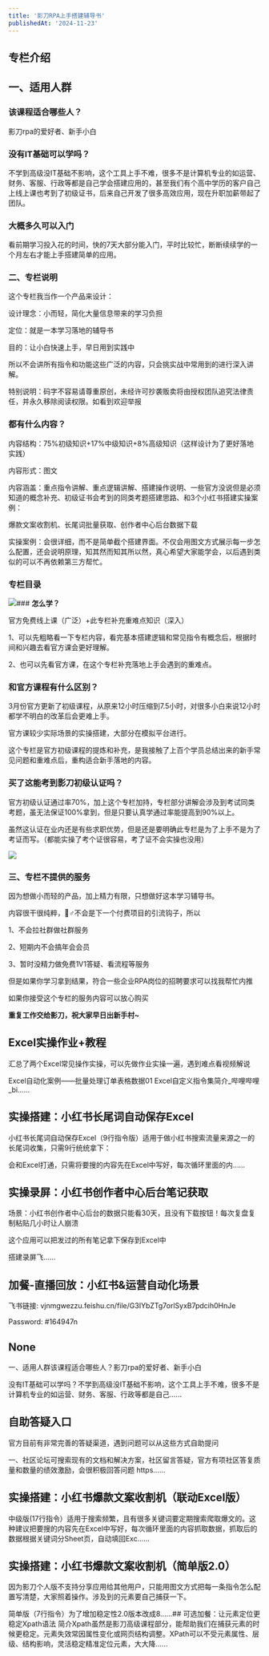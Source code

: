 ```yaml
---
title: '影刀RPA上手搭建辅导书'
publishedAt: '2024-11-23'
---
```


## 专栏介绍

一、适用人群
------

### **该课程适合哪些人？**

影刀rpa的爱好者、新手小白

### **没有IT基础可以学吗？**

不学到高级没IT基础不影响，这个工具上手不难，很多不是计算机专业的如运营、财务、客服、行政等都是自己学会搭建应用的，甚至我们有个高中学历的客户自己上线上课也考到了初级证书，后来自己开发了很多高效应用，现在升职加薪带起了团队。

### 大概多久可以入门

看前期学习投入花的时间，快的7天大部分能入门，平时比较忙，断断续续学的一个月左右才能上手搭建简单的应用。

### 二、**专栏说明**

这个专栏我当作一个产品来设计：

设计理念：小而轻，简化大量信息带来的学习负担

定位：就是一本学习落地的辅导书

目的：让小白快速上手，早日用到实践中

所以不会讲所有指令和功能这些广泛的内容，只会挑实战中常用到的进行深入讲解。

特别说明：码字不容易请尊重原创，未经许可抄袭贩卖将由授权团队追究法律责任，并永久移除阅读权限。如看到欢迎举报

### **都有什么内容？**

内容结构：75%初级知识+17%中级知识+8%高级知识（这样设计为了更好落地实践）

内容形式：图文

内容涵盖：重点指令讲解、重点逻辑讲解、搭建操作说明、一些官方没说但是必须知道的概念补充、初级证书会考到的同类考题搭建思路、和3个小红书搭建实操案例：

爆款文案收割机、长尾词批量获取、创作者中心后台数据下载

实操案例：会很详细，而不是简单截个搭建界面。不仅会用图文方式展示每一步怎么配置，还会说明原理，知其然而知其所以然，真心希望大家能学会，以后遇到类似的可以不再依赖第三方帮忙。

### 专栏目录

![](https://static.xiaobot.net/file/2024-04-25/313950/16019b4a0efb329e138aa4fd59f4d64f.png)### **怎么学？**

官方免费线上课（广泛）+此专栏补充重难点知识（深入）

1、可以先粗略看一下专栏内容，看完基本搭建逻辑和常见指令有概念后，根据时间和兴趣去看官方课会更好理解。

2、也可以先看官方课，在这个专栏补充落地上手会遇到的重难点。

### **和官方课程有什么区别？**

3月份官方更新了初级课程，从原来12小时压缩到7.5小时，对很多小白来说12小时都学不明白的改革后会更难上手。

官方课较少实际场景的实操搭建，大部分在模拟平台进行。

这个专栏是官方初级课程的提炼和补充，是我接触了上百个学员总结出来的新手常见问题和重难点后，重构适合新手落地的内容。

### **买了这能考到影刀初级认证吗？**

官方初级认证通过率70%，加上这个专栏加持，专栏部分讲解会涉及到考试同类考题，虽无法保证100%拿到，但是只要认真学通过率能提高到90%以上。

虽然这认证在业内还是有些求职优势，但是还是要明确此专栏是为了上手不是为了考证而写。（都能实操了考个证很容易，考了证不会实操也没用）

![](https://static.xiaobot.net/file/2024-03-31/313950/812e35123a12da7c8b8cb89978d075a5.png)

### 三、**专栏不提供的服务**

因为想做小而轻的产品，加上精力有限，只想做好这本学习辅导书。

内容很干很纯粹，🙅♂️不会是下一个付费项目的引流钩子，所以

1、不会拉社群做社群服务

2、短期内不会搞年会会员

3、暂时没精力做免费1V1答疑、看流程等服务

但是如果你学习拿到结果，符合一些企业RPA岗位的招聘要求可以找我帮忙内推

如果你接受这个专栏的服务内容可以放心购买

**重复工作交给影刀，祝大家早日出新手村~**


## Excel实操作业+教程
汇总了两个Excel常见操作实操，可以先做作业实操一遍，遇到难点看视频解说

Excel自动化案例——批量处理订单表格数据01 Excel自定义指令集简介\_哔哩哔哩\_bi......

## 实操搭建：小红书长尾词自动保存Excel
小红书长尾词自动保存Excel（9行指令版）适用于做小红书搜索流量来源之一的长尾词收集，只需9行统统拿下：

会和Excel打通，只需将要搜的内容先在Excel中写好，每次循环里面的内......

## 实操录屏：小红书创作者中心后台笔记获取
场景：小红书创作者中心后台的数据只能看30天，且没有下载按钮！每次复盘复制粘贴几小时让人崩溃

这个应用可以把发过的所有笔记拿下保存到Excel中

搭建录屏飞......

## 加餐-直播回放：小红书&amp;运营自动化场景
飞书链接: vjnmgwezzu.feishu.cn/file/G3IYbZTg7orlSyxB7pdcih0HnJe

Password: #164947n

## None
一、适用人群该课程适合哪些人？影刀rpa的爱好者、新手小白

没有IT基础可以学吗？不学到高级没IT基础不影响，这个工具上手不难，很多不是计算机专业的如运营、财务、客服、行政等都是自己......

## 自助答疑入口
官方目前有非常完善的答疑渠道，遇到问题可以从这些方式自助提问

一、社区论坛可搜索现有的文档和解决方案，社区留言答疑，官方有项社区答复质量和数量的绩效激励，会很积极回答问题 https......

## 实操搭建：小红书爆款文案收割机（联动Excel版）
中级版(17行指令）适用于搜索频繁，且有很多关键词要定期搜索爬取爆文的。这种建议把要搜的内容先在Excel中写好，每次循环里面的内容抓取数据，抓取后的数据根据关键词分Sheet页，自动填回Exc......

## 实操搭建：小红书爆款文案收割机（简单版2.0）
因为影刀个人版不支持分享应用给其他用户，只能用图文方式把每一条指令怎么配置写清楚，大家照着操作。涉及到的元素要自己捕获一下。

简单版（7行指令）为了增加稳定性2.0版本改成8......## 可选加餐：让元素定位更稳定Xpath语法
简介Xpath虽然是影刀高级课程部分，能帮助我们在捕获元素的时候更稳定。元素失效常因属性变化或网页结构调整。XPath可以不受元素属性、层级、结构影响，灵活稳定精准定位元素，大大降......

